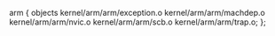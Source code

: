 arm {
	objects kernel/arm/arm/exception.o
		kernel/arm/arm/machdep.o
		kernel/arm/arm/nvic.o
		kernel/arm/arm/scb.o
		kernel/arm/arm/trap.o;
};
